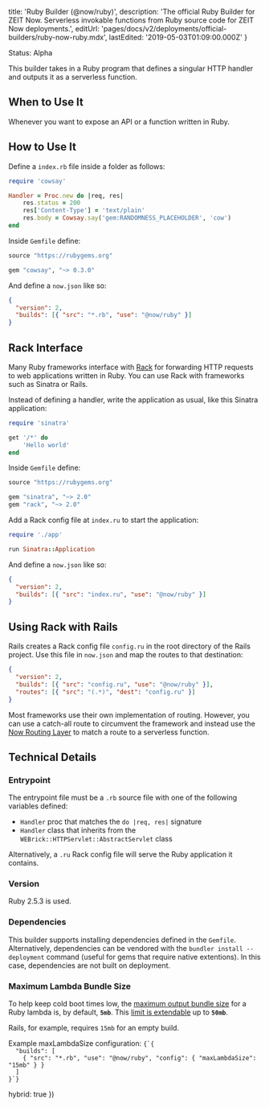 
  title: 'Ruby Builder (@now/ruby)',
  description:
    'The official Ruby Builder for ZEIT Now. Serverless invokable functions from Ruby source code for ZEIT Now deployments.',
  editUrl: 'pages/docs/v2/deployments/official-builders/ruby-now-ruby.mdx',
  lastEdited: '2019-05-03T01:09:00.000Z'
}

<Tag>Status: Alpha</Tag>

This builder takes in a Ruby program that defines a singular HTTP handler and outputs it as a serverless function.

## When to Use It

Whenever you want to expose an API or a function written in Ruby.

## How to Use It

Define a `index.rb` file inside a folder as follows:

```ruby
require 'cowsay'

Handler = Proc.new do |req, res|
    res.status = 200
    res['Content-Type'] = 'text/plain'
    res.body = Cowsay.say('gem:RANDOMNESS_PLACEHOLDER', 'cow')
end
```

Inside `Gemfile` define:

```ruby
source "https://rubygems.org"

gem "cowsay", "~> 0.3.0"
```

And define a `now.json` like so:

```json
{
  "version": 2,
  "builds": [{ "src": "*.rb", "use": "@now/ruby" }]
}
```

## Rack Interface

Many Ruby frameworks interface with [Rack](https://rack.github.io/) for forwarding HTTP requests to web applications written in Ruby. You can use Rack with frameworks such as Sinatra or Rails.

Instead of defining a handler, write the application as usual, like this Sinatra application:

```ruby
require 'sinatra'

get '/*' do
    'Hello world'
end
```

Inside `Gemfile` define:

```ruby
source "https://rubygems.org"

gem "sinatra", "~> 2.0"
gem "rack", "~> 2.0"
```

Add a Rack config file at `index.ru` to start the application:

```ruby
require './app'

run Sinatra::Application
```

And define a `now.json` like so:

```json
{
  "version": 2,
  "builds": [{ "src": "index.ru", "use": "@now/ruby" }]
}
```

## Using Rack with Rails

Rails creates a Rack config file `config.ru` in the root directory of the Rails project. Use this file in `now.json` and map the routes to that destination:

```json
{
  "version": 2,
  "builds": [{ "src": "config.ru", "use": "@now/ruby" }],
  "routes": [{ "src": "(.*)", "dest": "config.ru" }]
}
```

Most frameworks use their own implementation of routing. However, you can use a catch-all route to circumvent the framework and instead use the [Now Routing Layer](/docs/v2/deployments/routes) to match a route to a serverless function.

## Technical Details

### Entrypoint

The entrypoint file must be a `.rb` source file with one of the following variables defined:

- `Handler` proc that matches the `do |req, res|` signature
- `Handler` class that inherits from the `WEBrick::HTTPServlet::AbstractServlet` class

Alternatively, a `.ru` Rack config file will serve the Ruby application it contains.

### Version

Ruby 2.5.3 is used.

### Dependencies

This builder supports installing dependencies defined in the `Gemfile`. Alternatively, dependencies can be vendored with the `bundler install --deployment` command (useful for gems that require native extentions). In this case, dependencies are not built on deployment.

### Maximum Lambda Bundle Size

To help keep cold boot times low, the [maximum output bundle size](/docs/v2/deployments/concepts/lambdas#maximum-bundle-size) for a Ruby lambda is, by default, **`5mb`**.
This [limit is extendable](/docs/v2/deployments/builders/overview#configuring-output-lambda-size) up to **`50mb`**.

Rails, for example, requires `15mb` for an empty build.

<Example>
  <span>
    Example <InlineCode>maxLambdaSize</InlineCode> configuration:
  </span>
  <Code lang="json">{`{
  "builds": [
    { "src": "*.rb", "use": "@now/ruby", "config": { "maxLambdaSize": "15mb" } }
  ]
}`}</Code>
</Example>

  hybrid: true
})

